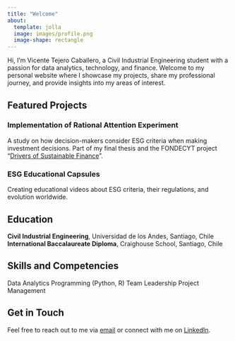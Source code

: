 ```yaml
---
title: "Welcome"
about:
  template: jolla
  image: images/profile.png
  image-shape: rectangle
---
```


Hi, I'm Vicente Tejero Caballero, a Civil Industrial Engineering student with a passion for data analytics, technology, and finance. Welcome to my personal website where I showcase my projects, share my professional journey, and provide insights into my areas of interest.

## Featured Projects

### Implementation of Rational Attention Experiment

A study on how decision-makers consider ESG criteria when making investment decisions. Part of my final thesis and the FONDECYT project "[Drivers of Sustainable Finance](https://sebacea.github.io/drivers/)".

### ESG Educational Capsules

Creating educational videos about ESG criteria, their regulations, and evolution worldwide.

## Education

**Civil Industrial Engineering**, Universidad de los Andes, Santiago, Chile **International Baccalaureate Diploma**, Craighouse School, Santiago, Chile

## Skills and Competencies

Data Analytics Programming (Python, R) Team Leadership Project Management

## Get in Touch

Feel free to reach out to me via [email](mailto:vicente@tejero.cl) or connect with me on [LinkedIn](https://www.linkedin.com/in/vicente-tejero-144930217/).

